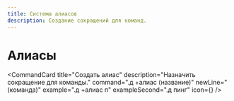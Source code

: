 ```yaml
---
title: Система алиасов
description: Создание сокращений для команд.
---
```



# Алиасы <Bookmark className="inline-block h-5 w-5 text-indigo-300" />

<CommandCard
  title="Создать алиас"
  description="Назначить сокращение для команды."
  command=".д +алиас (название)"
  newLine="(команда)"
  example=".д +алиас п"
  exampleSecond=".д пинг"
  icon={<Bookmark className="h-5 w-5 text-indigo-300" />}
/>

<br />

<CommandCard
  title="Удалить алиас"
  description="Удалить существующий алиас."
  command=".д -алиас (название)"
/>

<br />

<CommandCard
  title="Список алиасов"
  description="Показать все алиасы."
  command=".д алиасы"
/>
